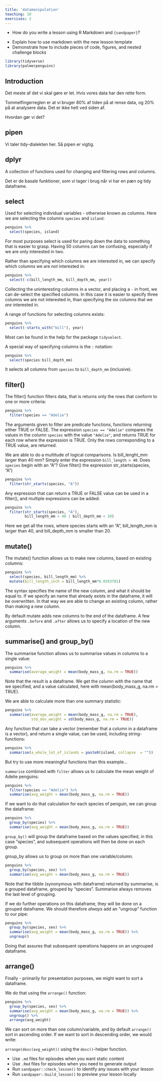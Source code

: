 ```yaml
---
title: 'datamanipulation'
teaching: 10
exercises: 2
---
```


:::::::::::::::::::::::::::::::::::::: questions 

- How do you write a lesson using R Markdown and `{sandpaper}`?

::::::::::::::::::::::::::::::::::::::::::::::::

::::::::::::::::::::::::::::::::::::: objectives

- Explain how to use markdown with the new lesson template
- Demonstrate how to include pieces of code, figures, and nested challenge blocks

::::::::::::::::::::::::::::::::::::::::::::::::

```r
library(tidyverse)
library(palmerpenguins)
```


## Introduction

Det meste af det vi skal gøre er let. Hvis vores data har den rette form.

Tommelfingerreglen er at vi bruger 80% af tiden på at rense data, og 20% på
at analysere data. Det er ikke helt ved siden af.

Hvordan gør vi det?

## pipen

Vi taler tidy-dialekten her. Så pipen er vigtig.

## dplyr

A collection of functions used for changing and filtering rows and columns. 

Det er de basale funktioner, som vi tager i brug når vi har en pæn og tidy
dataframe.

## select

Used for selecting individual variables - otherwise known as columns. Here we
are selecting the columns `species` and `island`:
```r
penguins %>%
  select(species, island)
```

For most purposes select is used for paring down the data to something that is
easier to grasp. Having 50 columns can be confusing, especially if we are only 
interested in two. 

Rather than specifying which columns we are interested in, we can specify
which columns we are _not_ interested in:

```r
penguins %>% 
  select(-c(bill_length_mm, bill_depth_mm, year))
```
Collecting the uninteresting columns in a vector, and placing a `-` in front,
we can de-select the specified columns. In this case it is easier to specify
three columns we are not interested in, than specifying the six columns that we
_are_ interested in.

A range of functions for selecting columns exists:
```r
penguins %>% 
  select(-starts_with("bill"), year)
```
Most can be found in the help for the package `tidyselect`.

A special way of specifying columns is the  `:` notation:

```r
penguins %>% 
  select(species:bill_depth_mm)
```

It selects all columns from `species` to `bill_depth_mm` (inclusive).

## filter()

The filter() function filters data, that is returns only the rows that conform
to one or more criteria:

```r
penguins %>% 
  filter(species == "Adelie")
```

The arguments given to filter are predicate functions, functions returning 
either TRUE or FALSE. The expression `species == "Adelie"` compares the values in
the column `species` with the value `"Adelie"`, and returns TRUE for each 
row where the expression is TRUE. Only the rows corresponding to a TRUE value,
are returned.

We are able to do a multitude of logical comparisons. Is bill_lenght_mm larger 
than 40 mm? Simply enter the expression `bill_length > 40`. Does `species` begin
with an "A"? Give filter() the expression str_starts(species, "A")

```r
penguins %>% 
  filter(str_starts(species, "A"))
```

Any expression that can return a TRUE or FALSE value can be used in a filter(), 
and multiple expressions can be added:

```r
penguins %>% 
  filter(str_starts(species, "A"),
         bill_length_mm > 40 | bill_depth_mm < 20)
```
Here we get all the rows, where species starts with an "A", bill_length_mm 
is larger than 40, and bill_depth_mm is smaller than 20. 

## mutate()

The mutate() function allows us to make new columns, based on existing columns:

```r
penguins %>% 
  select(species, bill_length_mm) %>% 
  mutate(bill_length_inch = bill_length_mm*0.0393701)
```

The syntax specifies the name of the new column, and what it should be equal to.
If we specify an name that already exists in the dataframe, it will be overwritten.
In that way we are able to change an existing column, rather than making a new 
column.

By default mutate adds new columns to the end of the dataframe. A few arguments
`.before` and `.after` allows us to specify a location of the new column.

## summarise() and group_by()

The summarise function allows us to summarise values in columns to a single value:

```r
penguins %>% 
  summarise(average_weight = mean(body_mass_g, na.rm = TRUE))
```
Note that the result is a dataframe. We get the column with the name that we
specified, and a value calculated, here with mean(body_mass_g, na.rm = TRUE).

We are able to calculate more than one summary statistic:

```r
penguins %>% 
  summarise(average_weight = mean(body_mass_g, na.rm = TRUE),
            std_dev_weight = sd(body_mass_g, na.rm = TRUE))
```
Any function that can take a vector (remember that a column in a dataframe is a 
vector), and return a single value, can be used, including string-functions:

```r
penguins %>% 
  summarise(a_whole_lot_of_islands = paste0(island, collapse  = ""))
```
But try to use more meaningful functions than this example...

`summarise` combined with `filter` allows us to calculate the mean weight
of Adelie penguins:

```r
penguins %>% 
  filter(species == "Adelie") %>% 
  summarise(avg_weight = mean(body_mass_g, na.rm = TRUE))
```

If we want to do that calculation for each species of penguin, we can group 
the dataframe:

```r
penguins %>% 
  group_by(species) %>% 
  summarise(avg_weight = mean(body_mass_g, na.rm = TRUE))
```

`group_by()` will group the dataframe based on the values specified, in this case
"species", and subsequent operations will then be done on each group. 

group_by allows us to group on more than one variable/column. 

```r
penguins %>% 
  group_by(species, sex) %>% 
  summarise(avg_weight = mean(body_mass_g, na.rm = TRUE))
```

Note that the tibble (synonymous with dataframe) returned by summarise, is a grouped
dataframe, grouped by "species". Summarise always removes the last level of grouping.

If we do further operations on this dataframe, they will be done on a grouped
dataframe. We should therefore _always_ add an "ungroup" function to our pipe:

```r
penguins %>% 
  group_by(species, sex) %>% 
  summarise(avg_weight = mean(body_mass_g, na.rm = TRUE)) %>% 
  ungroup()
```

Doing that assures that subsequent operations happens on an ungrouped dataframe.

## arrange()

Finally - primarily for presentation purposes, we might want to sort a dataframe.

We do that using the `arrange()` function:
```r
penguins %>% 
  group_by(species, sex) %>% 
  summarise(avg_weight = mean(body_mass_g, na.rm = TRUE)) %>% 
  ungroup() %>% 
  arrange(avg_weight)
```

We can sort on more than one column/variable, and by default `arrange()` sort
in ascending order. If we want to sort in descending order, we would write:

`arrange(desc(avg_weight))` using the `desc()`-helper function.

::::::::::::::::::::::::::::::::::::: keypoints 

- Use `.md` files for episodes when you want static content
- Use `.Rmd` files for episodes when you need to generate output
- Run `sandpaper::check_lesson()` to identify any issues with your lesson
- Run `sandpaper::build_lesson()` to preview your lesson locally

::::::::::::::::::::::::::::::::::::::::::::::::

